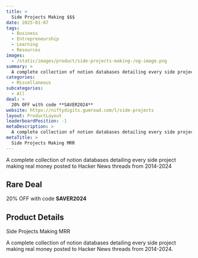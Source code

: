 ```yaml
---
title: >
  Side Projects Making $$$
date: 2025-01-07
tags:
  - Business
  - Entrepreneurship
  - Learning
  - Resources
images:
  - /static/images/product/side-projects-making-/og-image.png
summary: >
  A complete collection of notion databases detailing every side project making real money posted to Hacker News threads from 2014-2024
categories:
  - Miscellaneous
subcategories:
  - All
deal: >
  20% OFF with code **SAVER2024**
website: https://niftydigits.gumroad.com/l/side-projects
layout: ProductLayout
leaderboardPosition: -1
metaDescription: >
  A complete collection of notion databases detailing every side project making real money posted to Hacker News threads from 2014-2024.
metaTitle: >
  Side Projects Making MRR
---
```

A complete collection of notion databases detailing every side project making real money posted to Hacker News threads from 2014-2024

## Rare Deal

20% OFF with code **SAVER2024**

## Product Details

Side Projects Making MRR

A complete collection of notion databases detailing every side project making real money posted to Hacker News threads from 2014-2024.
